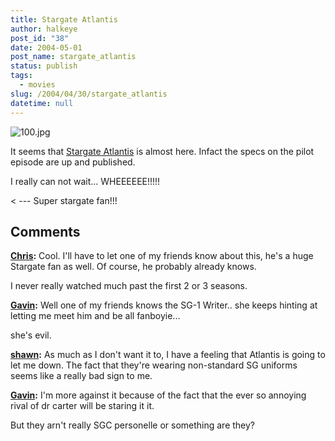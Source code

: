 ```yaml
---
title: Stargate Atlantis
author: halkeye
post_id: "38"
date: 2004-05-01
post_name: stargate_atlantis
status: publish
tags:
  - movies
slug: /2004/04/30/stargate_atlantis
datetime: null
---
```


![100.jpg](100.jpg)  

It seems that [Stargate Atlantis](https://www.gateworld.net/atlantis/s1/101.shtml) is almost here. Infact the specs on the pilot episode are up and published.

I really can not wait... WHEEEEEE!!!!!

< \--- Super stargate fan!!!

## Comments

**[Chris](#31 "2004-05-01 20:03:26"):** Cool. I'll have to let one of my friends know about this, he's a huge Stargate fan as well. Of course, he probably already knows.

I never really watched much past the first 2 or 3 seasons.

**[Gavin](#32 "2004-05-01 20:58:35"):** Well one of my friends knows the SG-1 Writer.. she keeps hinting at letting me meet him and be all fanboyie...

she's evil.

**[shawn](#33 "2004-05-18 12:22:16"):** As much as I don't want it to, I have a feeling that Atlantis is going to let me down. The fact that they're wearing non-standard SG uniforms seems like a really bad sign to me.

**[Gavin](#34 "2004-05-18 12:24:57"):** I'm more against it because of the fact that the ever so annoying rival of dr carter will be staring it it.

But they arn't really SGC personelle or something are they?

